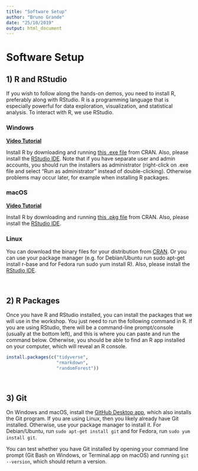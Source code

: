 ```yaml
---
title: "Software Setup"
author: "Bruno Grande"
date: "25/10/2019"
output: html_document
---
```


# Software Setup

## 1) R and RStudio

If you wish to follow along the hands-on demos, you need to install R, preferably along with RStudio. 
R is a programming language that is especially powerful for data exploration, visualization, and statistical analysis. 
To interact with R, we use RStudio.

### Windows

[**Video Tutorial**](https://www.youtube.com/watch?v=q0PjTAylwoU)

Install R by downloading and running [this .exe file](http://cran.r-project.org/bin/windows/base/release.htm) from CRAN. 
Also, please install the [RStudio IDE](http://www.rstudio.com/ide/download/desktop). 
Note that if you have separate user and admin accounts, you should run the installers as administrator (right-click on .exe file and select "Run as administrator" instead of double-clicking). 
Otherwise problems may occur later, for example when installing R packages.

### macOS

[**Video Tutorial**](https://www.youtube.com/watch?v=5-ly3kyxwEg)

Install R by downloading and running [this .pkg file](http://cran.r-project.org/bin/macosx/R-latest.pkg) from CRAN. 
Also, please install the [RStudio IDE](http://www.rstudio.com/ide/download/desktop).

### Linux

You can download the binary files for your distribution from [CRAN](http://cran.r-project.org/index.html). 
Or you can use your package manager (e.g. for Debian/Ubuntu run sudo apt-get install r-base and for Fedora run sudo yum install R).
Also, please install the [RStudio IDE](http://www.rstudio.com/ide/download/desktop).

<br/>

## 2) R Packages

Once you have R and RStudio installed, you can install the packages that we will use in the workshop. 
You just need to run the following command in R.
If you are using RStudio, there will be a command-line prompt/console (usually at the bottom left), and this is where you can paste and run the command below. 
Otherwise, you should be able to find an R app installed on your computer, which will reveal an R console. 

```r
install.packages(c("tidyverse", 
                   "rmarkdown", 
                   "randomForest"))
```

<br/>

## 3) Git

On Windows and macOS, install the [GitHub Desktop app](https://desktop.github.com/), which also installs the Git program. 
If you are using Linux, then you likely already have Git installed. 
Otherwise, use your package manager to install it. 
For Debian/Ubuntu, run `sudo apt-get install git` and for Fedora, run `sudo yum install git`.

You can test whether you have Git installed by opening your command line prompt (Git Bash on Windows, or Terminal.app on macOS) and running `git --version`, which should return a version. 
